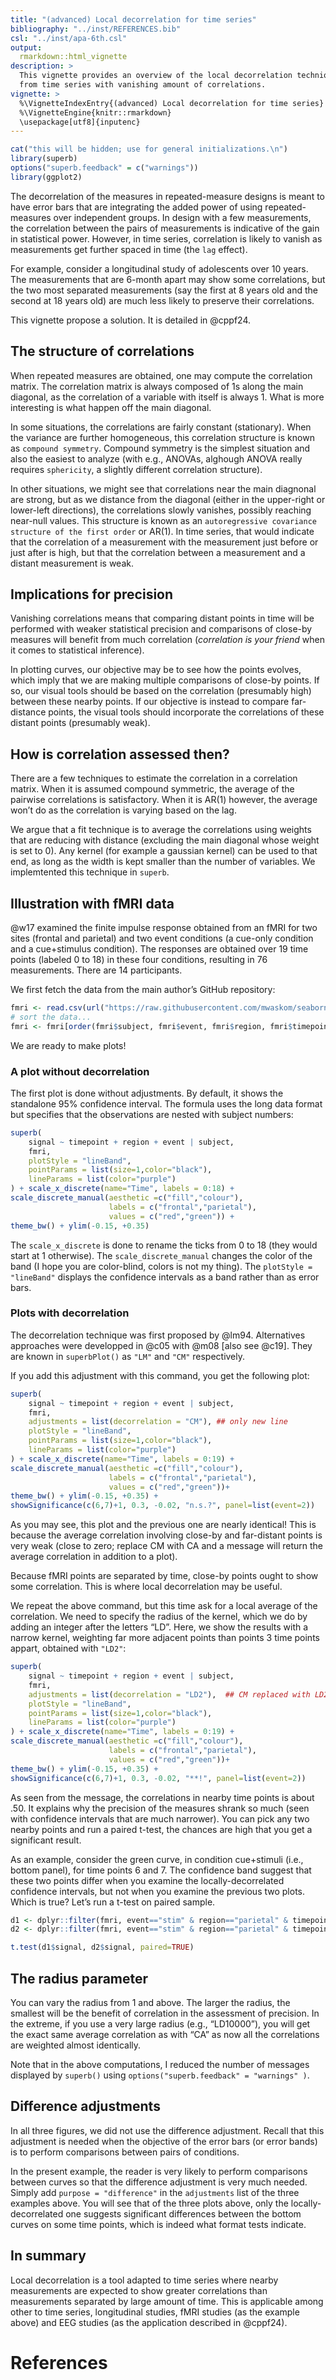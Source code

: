 ---
title: "(advanced) Local decorrelation for time series"
bibliography: "../inst/REFERENCES.bib"
csl: "../inst/apa-6th.csl"
output: 
  rmarkdown::html_vignette
description: >
  This vignette provides an overview of the local decorrelation technique 
  from time series with vanishing amount of correlations.
vignette: >
  %\VignetteIndexEntry{(advanced) Local decorrelation for time series}
  %\VignetteEngine{knitr::rmarkdown}
  \usepackage[utf8]{inputenc}
---


```{r, echo = FALSE, warning=FALSE, message = FALSE, results = 'hide'}
cat("this will be hidden; use for general initializations.\n")
library(superb)
options("superb.feedback" = c("warnings"))
library(ggplot2)
```

The decorrelation of the measures in repeated-measure designs is meant to have error bars
that are integrating the added power of using repeated-measures over independent groups.
In design with a few measurements, the correlation between the pairs of measurements is
indicative of the gain in statistical power. However, in time series, correlation is likely
to vanish as measurements get further spaced in time (the ``lag`` effect).

For example, consider a longitudinal study of adolescents over 10 years. The measurements that
are 6-month apart may show some correlations, but the two most separated measurements (say the first
at 8 years old and the second at 18 years old) are much less likely to preserve their correlations.

This vignette propose a solution. It is detailed in @cppf24.

## The structure of correlations

When repeated measures are obtained, one may compute the correlation matrix. The
correlation matrix is always composed of 1s along the main diagonal, as the correlation of a variable 
with itself is always 1. What is more interesting is what happen off the main diagonal.

In some situations, the correlations are fairly constant (stationary). When the variance are
further homogeneous, this correlation structure is known as ``compound symmetry``. Compound symmetry
is the simplest situation and also the easiest to analyze (with e.g., ANOVAs, alghough ANOVA really
requires ``sphericity``, a slightly different correlation structure).

In other situations, we might see that correlations near the main diagnonal are strong, but as we
distance from the diagonal (either in the upper-right or lower-left directions), the correlations slowly
vanishes, possibly reaching near-null values. This structure is known as an ``autoregressive covariance
structure of the first order`` or AR(1). In time series, that would indicate that the correlation of a 
measurement with the measurement just before or just after is high, but that the correlation between
a measurement and a distant measurement is weak.

## Implications for precision

Vanishing correlations means that comparing distant points in time will be performed with weaker statistical
precision and comparisons of close-by measures will benefit from much correlation (_correlation is your
friend_ when it comes to statistical inference).

In plotting curves, our objective may be to see how the points evolves, which imply that we are making multiple
comparisons of close-by points. If so, our visual tools should be based on the correlation (presumably high)
between these nearby points. If our objective is instead to compare far-distance points, the visual tools 
should incorporate the correlations of these distant points (presumably weak).

## How is correlation assessed then?

There are a few techniques to estimate the correlation in a correlation matrix. When it is assumed 
compound symmetric, the average of the pairwise correlations is satisfactory. When it is AR(1) however, 
the average won't do as the correlation is varying based on the lag.

We argue that a fit technique is to average the correlations using weights that are reducing with distance 
(excluding the main diagonal whose weight is set to 0). Any kernel (for example a gaussian kernel) can be
used to that end, as long as the width is kept smaller than the number of variables. We implemtented this
technique in ``superb``.


## Illustration with fMRI data

@w17 examined the finite impulse response obtained from an fMRI for two sites (frontal and 
parietal) and two event conditions (a cue-only condition and a cue+stimulus condition). The responses are
obtained over 19 time points (labeled 0 to 18) in these four conditions, resulting in 76 measurements.
There are 14 participants.

We first fetch the data from the main author's GitHub repository:

```{r}
fmri <- read.csv(url("https://raw.githubusercontent.com/mwaskom/seaborn-data/de49440879bea4d563ccefe671fd7584cba08983/fmri.csv"))
# sort the data...
fmri <- fmri[order(fmri$subject, fmri$event, fmri$region, fmri$timepoint),]
```

We are ready to make plots!

### A plot without decorrelation

The first plot is done without adjustments. By default, it shows the standalone 95% confidence interval.
The formula uses the long data format but specifies that the
observations are nested with subject numbers:

```{r, fig.height=4, fig.width=7, fig.cap = "**Figure 1**. Plot of the fMRI data with standalone confidence intervals."}
superb( 
    signal ~ timepoint + region + event | subject,
    fmri,
    plotStyle = "lineBand",
    pointParams = list(size=1,color="black"),
    lineParams = list(color="purple")
) + scale_x_discrete(name="Time", labels = 0:18) + 
scale_discrete_manual(aesthetic =c("fill","colour"), 
                      labels = c("frontal","parietal"), 
                      values = c("red","green")) +
theme_bw() + ylim(-0.15, +0.35) 
```

The `scale_x_discrete` is done to rename the ticks from 0 to 18 (they would start at 1 otherwise).
The `scale_discrete_manual` changes the color of the band (I hope you are color-blind, colors is not my
thing). The `plotStyle = "lineBand"` displays the confidence intervals as a band rather than as error bars.


### Plots with decorrelation

The decorrelation technique was first proposed by @lm94. Alternatives approaches were developped
in @c05 with @m08 [also see @c19]. They are known in ``superbPlot()`` as ``"LM"`` and
``"CM"`` respectively.

If you add this adjustment with this command, you get the following plot:

```{r, fig.height=4, fig.width=7, fig.cap = "**Figure 2**. Plot of the fMRI data with Cousineau-Morey decorrelation."}
superb( 
    signal ~ timepoint + region + event | subject,
    fmri,
    adjustments = list(decorrelation = "CM"), ## only new line
    plotStyle = "lineBand",
    pointParams = list(size=1,color="black"),
    lineParams = list(color="purple")
) + scale_x_discrete(name="Time", labels = 0:19) + 
scale_discrete_manual(aesthetic =c("fill","colour"), 
                      labels = c("frontal","parietal"), 
                      values = c("red","green"))+
theme_bw() + ylim(-0.15, +0.35) + 
showSignificance(c(6,7)+1, 0.3, -0.02, "n.s.?", panel=list(event=2)) 
```

As you may see, this plot and the previous one are nearly identical! This is because the average correlation
involving close-by and far-distant points is very weak (close to zero; replace CM with CA and a message
will return the average correlation in addition to a plot).

Because fMRI points are separated by time, close-by points ought to show some correlation. This is
where local decorrelation may be useful.

We repeat the above command, but this time ask for a local average of the correlation. We need to 
specify the radius of the kernel, which we do by adding an integer after the letters "LD". Here, 
we show the results with a narrow kernel, weighting far more adjacent points than points 3 time points
appart, obtained with ``"LD2"``:


```{r, fig.height=4, fig.width=7, fig.cap = "**Figure 3**. Plot of the fMRI data with local decorrelation."}
superb( 
    signal ~ timepoint + region + event | subject,
    fmri,
    adjustments = list(decorrelation = "LD2"),  ## CM replaced with LD2
    plotStyle = "lineBand",
    pointParams = list(size=1,color="black"),
    lineParams = list(color="purple")
) + scale_x_discrete(name="Time", labels = 0:19) + 
scale_discrete_manual(aesthetic =c("fill","colour"), 
                      labels = c("frontal","parietal"), 
                      values = c("red","green"))+
theme_bw() + ylim(-0.15, +0.35) + 
showSignificance(c(6,7)+1, 0.3, -0.02, "**!", panel=list(event=2)) 
```

As seen from the message, the correlations in nearby time points is about .50. It explains why the 
precision of the measures shrank so much (seen with confidence intervals that are much narrower). 
You can pick any two nearby points and run a paired t-test, the chances are high that you get
a significant result. 

As an example, consider the green curve, in condition cue+stimuli (i.e., bottom
panel), for time points 6 and 7. The confidence band suggest that these two points differ when
you examine the locally-decorrelated confidence intervals, but not when you examine the previous
two plots. Which is true? Let's run a t-test on paired sample.

```{r ThisChunk}
d1 <- dplyr::filter(fmri, event=="stim" & region=="parietal" & timepoint==6)
d2 <- dplyr::filter(fmri, event=="stim" & region=="parietal" & timepoint==7)

t.test(d1$signal, d2$signal, paired=TRUE)
```

## The radius parameter

You can vary the radius from 1 and above. The larger the radius, the smallest will be the benefit of correlation in the assessment of precision.
In the extreme, if you use a very large radius (e.g., "LD10000"), you will get the exact same
average correlation as with "CA" as now all the correlations are weighted almost identically.

Note that in the above computations, I reduced the number of messages displayed by ``superb()`` using
`options("superb.feedback" = "warnings" )`.

## Difference adjustments

In all three figures, we did not use the difference adjustment. Recall that this
adjustment is needed when the objective of the error bars (or error bands) is to
perform comparisons between pairs of conditions.

In the present example, the reader is very likely to perform comparisons between curves
so that the difference adjustment is very much needed. Simply add `purpose = "difference"`
in the `adjustments` list of the three examples above. You will see that of the three
plots above, only the locally-decorrelated one suggests significant differences between
the bottom curves on some time points, which is indeed what format tests indicate.

## In summary

Local decorrelation is a tool adapted to time series where nearby measurements are 
expected to show greater correlations than measurements separated by large amount 
of time. This is applicable among other to time series, longitudinal studies, 
fMRI studies (as the example above) and EEG studies (as the application described in @cppf24).


# References
